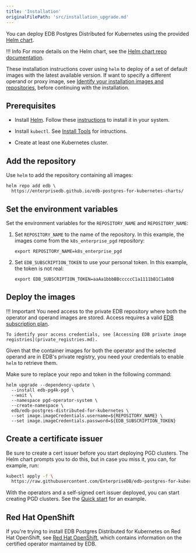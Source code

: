 ```yaml
---
title: 'Installation'
originalFilePath: 'src/installation_upgrade.md'
---
```


You can deploy EDB Postgres Distributed for Kubernetes using the provided
[Helm chart](https://github.com/EnterpriseDB/edb-postgres-for-kubernetes-charts).

!!! Info
    For more details on the Helm chart, see the
    [Helm chart repo documentation](https://github.com/EnterpriseDB/edb-postgres-for-kubernetes-charts).

These installation instructions cover using `helm` to deploy of a set of default images with the latest available version. 
If want to specify a different operand or proxy image, see 
[Identify your installation images and repositories](./identify_images/), 
before continuing with the installation. 

## Prerequisites

- Install [Helm](https://helm.sh). Follow these [instructions](https://helm.sh/docs/intro/quickstart/) to install it
  in your system.

- Install `kubectl`. See [Install Tools](https://kubernetes.io/docs/tasks/tools/) 
  for intructions.

- Create at least one Kubernetes cluster.

## Add the repository 

Use `helm` to add the repository containing all images:

```console
helm repo add edb \
  https://enterprisedb.github.io/edb-postgres-for-kubernetes-charts/
```

## Set the environment variables 

Set the environment variables for the `REPOSITORY_NAME` and `REPOSITORY_NAME`: 

1.  Set `REPOSITORY_NAME` to the name of the repository. In this example, the images come from the `k8s_enterprise_pgd` repository:

    ```
    export REPOSITORY_NAME=k8s_enterprise_pgd
    ```

1.  Set `EDB_SUBSCRIPTION_TOKEN` to use your personal token. In this example, the token is not real:

    ```
    export EDB_SUBSCRIPTION_TOKEN=aaAa1bbbBBcccccC1a1111bB1C1aBbB
    ```

## Deploy the images

!!! Important
    You need access to the private EDB repository where both the operator
    and operand images are stored. Access requires a valid
    [EDB subscription plan](https://www.enterprisedb.com/products/plans-comparison).
    
    To identify your access credentials, see [Accessing EDB private image registries](private_registries.md).

Given that the container images for both the operator and the selected operand
are in EDB's private registry, you need your credentials to enable `helm` to
retrieve them.

Make sure to replace your repo and token in the following command:

```console
helm upgrade --dependency-update \
  --install edb-pg4k-pgd \
  --wait \
  --namespace pgd-operator-system \
  --create-namespace \
  edb/edb-postgres-distributed-for-kubernetes \
  --set image.imageCredentials.username=${REPOSITORY_NAME} \
  --set image.imageCredentials.password=${EDB_SUBSCRIPTION_TOKEN}
```

## Create a certificate issuer

Be sure to create a cert issuer before you start deploying PGD clusters.
The Helm chart prompts you to do this, but in case you miss it,
you can, for example, run:

```sh
kubectl apply -f \
  https://raw.githubusercontent.com/EnterpriseDB/edb-postgres-for-kubernetes-charts/main/hack/samples/issuer-selfsigned.yaml
```

With the operators and a self-signed cert issuer deployed, you can start
creating PGD clusters. See the
[Quick start](quickstart.md#part-3---deploy-a-pgd-cluster) for an example.


## Red Hat OpenShift

If you're trying to install EDB Postgres Distributed for Kubernetes on Red Hat OpenShift,
see [Red Hat OpenShift](openshift.md), which contains
information on the certified operator maintained by EDB.

